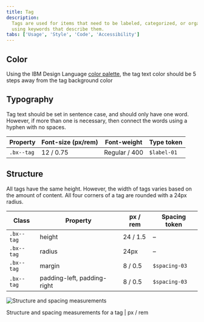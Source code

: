 ```yaml
---
title: Tag
description:
  Tags are used for items that need to be labeled, categorized, or organized
  using keywords that describe them.
tabs: ['Usage', 'Style', 'Code', 'Accessibility']
---
```


## Color

Using the IBM Design Language
[color palette](https://www.ibm.com/design/language/elements/color), the tag
text color should be 5 steps away from the tag background color

## Typography

Tag text should be set in sentence case, and should only have one word. However,
if more than one is necessary, then connect the words using a hyphen with no
spaces.

| Property   | Font-size (px/rem) | Font-weight   | Type token  |
| ---------- | ------------------ | ------------- | ----------- |
| `.bx--tag` | 12 / 0.75          | Regular / 400 | `$label-01` |

## Structure

All tags have the same height. However, the width of tags varies based on the
amount of content. All four corners of a tag are rounded with a 24px radius.

| Class      | Property                    | px / rem | Spacing token |
| ---------- | --------------------------- | -------- | ------------- |
| `.bx--tag` | height                      | 24 / 1.5 | –             |
| `.bx--tag` | radius                      | 24px     | –             |
| `.bx--tag` | margin                      | 8 / 0.5  | `$spacing-03` |
| `.bx--tag` | padding-left, padding-right | 8 / 0.5  | `$spacing-03` |

<div className="image--fixed">

![Structure and spacing measurements](images/tag-style-1.png)

</div>

<Caption>Structure and spacing measurements for a tag | px / rem</Caption>
